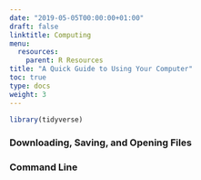 ```yaml
---
date: "2019-05-05T00:00:00+01:00"
draft: false
linktitle: Computing
menu:
  resources:
    parent: R Resources
title: "A Quick Guide to Using Your Computer"
toc: true
type: docs
weight: 3
---
```


```r
library(tidyverse)
```

### Downloading, Saving, and Opening Files

### Command Line
